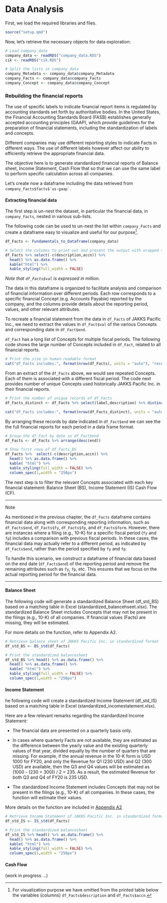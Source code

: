 # Data Analysis

First, we load the required libraries and files.

```r
source("setup.qmd")          
```

Now, let's retrieve the necessary objects for data exploration:

```r
# Load company_data
company_data <- readRDS("company_data.RDS")
cik <- readRDS("cik.RDS")

# Split the lists in company_data
company_Metadata <- company_data$company_Metadata
company_Facts <- company_data$company_Facts
company_Concept <- company_data$company_Concept
```

### Rebuilding the financial reports

The use of specific labels to indicate financial report items is regulated by accounting standards set forth by authoritative bodies. In the United States, the Financial Accounting Standards Board (FASB) establishes generally accepted accounting principles (GAAP), which provide guidelines for the preparation of financial statements, including the standardization of labels and concepts.

Different companies may use different reporting styles to indicate Facts in different ways. The use of different labels however affect our ability to efficiently retrieve the appropriate financial data.

The objective here is to generate standardized financial reports of Balance sheet, Income Statement, Cash Flow that so that we can use the same label to perform specific calculation across all companies.

Let's create now a dataframe including the data retrieved from `` company_Facts$facts$`us-gaap` ``.

#### Extracting financial data

The first step is un-nest the dataset, in particular the financial data, in `company_Facts`, nested in various sub-lists.

The following code can be used to un-nest the list within `company_Facts` and create a dataframe easy to visualize and useful for our purpose[^03_data_analysis-1].

[^03_data_analysis-1]: For visualization purpose we have omitted from the printed table below the variables (columns) `df_Facts$description` and `df_Facts$accn`.

```r

df_Facts <- Fundamentals_to_Dataframe(company_data)

# Select the columns to print out and present the output with wrapped text and formatted numbers
df_Facts %>% select(-c(description,accn)) %>% 
  head() %>% as.data.frame() %>% 
  kable("html") %>% 
  kable_styling(full_width = FALSE)
```

*Note that `df_Facts$val` is expressed in million.*

The data in this dataframe is organized to facilitate analysis and comparison of financial information over different periods. Each row corresponds to a specific financial Concept (e.g. Accounts Payable) reported by the company, and the columns provide details about the reporting period, values, and other relevant attributes.

To recreate a financial statement from the data in `df_Facts` of JAKKS Pacific Inc., we need to extract the values in `df_Fact$val` of the various Concepts and corresponding date in `df_Fact$end`.

`df_Fact` has a long list of Concepts for multiple fiscal periods. The following code shows the large number of Concepts included in `df_Fact`, related to all financial reports.

```r

# Print the size in human-readable format
cat("df_Facts includes:", format(nrow(df_Facts), units = "auto"), "records \n")
```

From an extract of the `df_Facts` above, we would see repeated Concepts. Each of them is associated with a different fiscal period. The code next provides number of unique Concepts used historically JAKKS Pacific Inc. in their financial reports.

```r
# Print the number of unique records of df_Facts
df_Facts_distinct <- df_Facts %>% select(label,description) %>% distinct()

cat("df_Facts includes:", format(nrow(df_Facts_distinct), units = "auto"), "distinct Concepts \n")
```

By arranging these records by date indicated in `df_Fact$end` we can see the the full financial reports for each period in a data frame format.

```r
# Group the df_Fact by date in df_Fact$end
df_Facts <- df_Facts %>% arrange(desc(end))

# Show first rows of df_Facts_BS 
df_Facts %>%  select(-c(description,accn)) %>% 
  head() %>% as.data.frame() %>% 
  kable( "html") %>% 
  kable_styling(full_width = FALSE) %>% 
  column_spec(1,width = "250px")
```

The next step is to filter the relevant Concepts associated with each key financial statement: Balance Sheet (BS), Income Statement (IS) Cash Flow (CF).

::: {.Note .custom-note}

------------------------------------------------------------------------

Note

As mentioned in the previous chapter, the `df_Facts` dataframe contains financial data along with corresponding reporting information, such as `df_Facts$end`, `df_Facts$fy`, `df_Facts$fp`, and `df_Facts$form`. However, there are instances where a filing (e.g., 10-K) for a specific fiscal period (`fy` and `fp`) includes a comparison with previous fiscal periods. In these cases, the financial data may actually refer to a different period, as indicated by `df_Facts$end`, rather than the period specified by `fy` and `fp`.

To handle this scenario, we construct a dataframe of financial data based on the end date (`df_Facts$end`) of the reporting period and remove the remaining attributes such as `fy`, `fp`, etc. This ensures that we focus on the actual reporting period for the financial data.

------------------------------------------------------------------------
:::

#### Balance Sheet

The following code will generate a standardized Balance Sheet (df_std_BS) based on a matching table in Excel (standardized_balancehseet.xlsx). The standardized Balance Sheet includes Concepts that may not be present in the filings (e.g., 10-K) of all companies. If financial values (Facts) are missing, they will be estimated.

For more details on the function, refer to Appendix A2.

```r

# Retrieve balance sheet of JAKKS Pacific Inc. in standardized format
df_std_BS <- BS_std(df_Facts)

# Print the standardized balancesheet
df_std_BS %>% head() %>% as.data.frame() %>%
  head() %>% as.data.frame() %>%
  kable( "html") %>%
  kable_styling(full_width = FALSE) %>%
  column_spec(1,width = "250px")
```

#### Income Statement

he following code will create a standardized Income Statement (df_std_IS) based on a matching table in Excel (standardized_incomestatement.xlsx).

Here are a few relevant remarks regarding the standardized Income Statement:

-   The financial data are presented on a quarterly basis only.

-   In cases where quarterly Facts are not available, they are estimated as the difference between the yearly value and the existing quarterly values of that year, divided equally by the number of quarters that are missing. For example, if the annual revenue in the 10-K form is USD 1000 for FY20, and only the Revenue for Q1 (230 USD) and Q2 (300 USD) are available, then the Q3 and Q4 values will be estimated as (1000 - (230 + 300)) / 2 = 235. As a result, the estimated Revenue for both Q3 and Q4 of FY20 is 235 USD.

-   The standardized Income Statement includes Concepts that may not be present in the filings (e.g., 10-K) of all companies. In these cases, the function will estimate their values.

More details on the function are included in [Appendix A2](#appendix-a-r-script-and-functions)

```r

# Retrieve Income Statement of JAKKS Pacific Inc. in standardized format
df_std_IS <- IS_std(df_Facts)

# Print the standardized balancesheet
df_std_IS %>% head() %>% as.data.frame() %>%
  head() %>% as.data.frame() %>%
  kable( "html") %>%
  kable_styling(full_width = FALSE) %>%
  column_spec(1,width = "250px")
```

#### Cash Flow

(work in progress ...)
